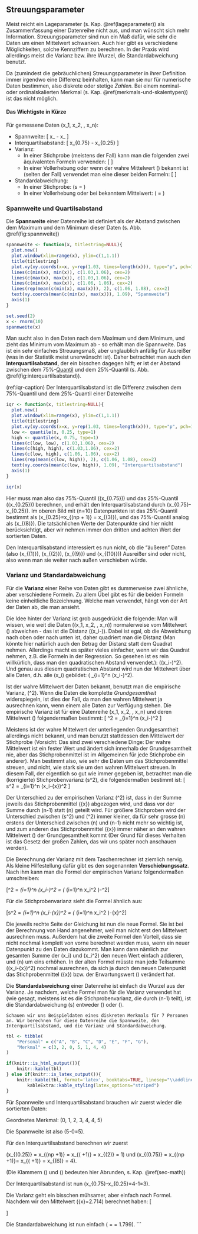 ## Streuungsparameter {#sec-streuungsparameter}

Meist reicht ein Lageparameter (s. Kap. \@ref(lageparameter)) als Zusammenfassung einer Datenreihe nicht aus, und man wünscht sich mehr Information. Streuungsparameter sind nun ein Maß dafür, wie sehr die Daten um einen Mittelwert schwanken. Auch hier gibt es verschiedene Möglichkeiten, solche Kennziffern zu berechnen. In der Praxis wird allerdings meist die Varianz bzw. ihre Wurzel, die Standardabweichung benutzt.

Da (zumindest die gebräuchlichen) Streuungsparameter in ihrer Definition immer irgendwo eine Differenz beinhalten, kann man sie nur für numerische Daten bestimmen, also diskrete oder stetige *Zahlen.* Bei einem nominal- oder ordinalskalierten Merkmal (s. Kap. \@ref(merkmals-und-skalentypen)) ist das nicht möglich.

#### Das Wichtigste in Kürze {-}

Für gemessene Daten \(x_1, x_2, \ldots, x_n\):

- Spannweite:
\[ x_\text{max} - x_\text{min} \]
- Interquartilsabstand:
\[ x_{0.75} - x_{0.25} \]
- Varianz:
    - In einer Stichprobe (meistens der Fall) kann man die folgenden zwei äquivalenten Formeln verwenden:
\[\begin{aligned} s^2 & = \frac{1}{n-1} \sum_{i=1}^n (x_i-\bar{x})^2 \\ s^2 & = \left( \frac{1}{n-1}\sum_{i=1}^n x_i^2 \right)-\frac{n}{n-1}\bar{x}^2\end{aligned}\]
    - In einer Vollerhebung oder wenn der wahre Mittelwert \(\mu\) bekannt ist (selten der Fall) verwendet man eine dieser beiden Formeln:
\[\begin{aligned} \tilde{s}^2 & = \frac{1}{n} \sum_{i=1}^n (x_i-\mu)^2 \\ \tilde{s}^2 &= \left( \frac{1}{n}\sum_{i=1}^n x_i^2 \right)-\mu^2 \end{aligned} \]
- Standardabweichung:
    - In einer Stichprobe: \(s = \sqrt{s^2}\)
    - In einer Vollerhebung oder bei bekanntem Mittelwert: \(\tilde{s} = \sqrt{\tilde{s}^2}\)
    
### Spannweite und Quartilsabstand {#sec-spannweite-iqr}

Die **Spannweite** einer Datenreihe ist definiert als der Abstand zwischen dem
Maximum und dem Minimum dieser Daten (s. Abb. \@ref(fig:spannweite))

```r
spannweite <- function(x, titlestring=NULL){
  plot.new()
  plot.window(xlim=range(x), ylim=c(1,1.1))
  title(titlestring)
  plot.xy(xy.coords(x=x, y=rep(1.03, times=length(x))), type="p", pch=19, cex=2, col=3)
  lines(c(min(x), min(x)), c(1.03,1.06), cex=2)
  lines(c(max(x), max(x)), c(1.03,1.06), cex=2)
  lines(c(min(x), max(x)), c(1.06, 1.06), cex=2)
  lines(rep(mean(c(min(x), max(x))), 2), c(1.06, 1.08), cex=2)
  text(xy.coords(mean(c(min(x), max(x))), 1.09), "Spannweite")
  axis(1)
}

set.seed(2)
x <- rnorm(10)
spannweite(x)
```

Man sucht also in den Daten nach dem Maximum und dem Minimum, und zieht das Minimum vom Maximum ab - so erhält man die Spannweite. Das ist ein sehr einfaches Streuungsmaß, aber unglaublich anfällig für Ausreißer (was in der Statistik meist unerwünscht ist). Daher betrachtet man auch den **Interquartilsabstand**, der ein bisschen dagegen hilft; er ist der Abstand zwischen dem 75%-[Quantil](#sec-quantile) und dem 25%-Quantil (s. Abb. \@ref(fig:interquartilsabstand)).

(ref:iqr-caption) Der Interquartilsabstand ist die Differenz zwischen dem 75%-Quantil und dem 25%-Quantil einer Datenreihe

```r
iqr <- function(x, titlestring=NULL){
  plot.new()
  plot.window(xlim=range(x), ylim=c(1,1.1))
  title(titlestring)
  plot.xy(xy.coords(x=x, y=rep(1.03, times=length(x))), type="p", pch=19, cex=2, col=3)
  low <- quantile(x, 0.25, type=1)
  high <- quantile(x, 0.75, type=1)
  lines(c(low, low), c(1.03,1.06), cex=2)
  lines(c(high, high), c(1.03,1.06), cex=2)
  lines(c(low, high), c(1.06, 1.06), cex=2)
  lines(rep(mean(c(low, high)), 2), c(1.06, 1.08), cex=2)
  text(xy.coords(mean(c(low, high)), 1.09), "Interquartilsabstand")
  axis(1)
}

iqr(x)
```

Hier muss man also das 75%-Quantil (\(x_{0.75}\)) und das 25%-Quantil (\(x_{0.25}\)) berechnen, und erhält den Interquartilsabstand durch \(x_{0.75}-x_{0.25}\). Im oberen Bild mit \(n=10\) Datenpunkten ist das 25%-Quantil bestimmt als \(x_{0.25}=x_{(\lfloor np \rfloor + 1)} = x_{(3)}\), und das 75%-Quantil analog als \(x_{(8)}\). Die tatsächlichen Werte der Datenpunkte sind hier nicht berücksichtigt, aber wir nehmen immer den dritten und achten Wert der sortierten Daten.

Den Interquartilsabstand interessiert es nun nicht, ob die "äußeren" Daten (also \(x_{(1)}\), \(x_{(2)}\), \(x_{(9)}\) und \(x_{(10)}\)) Ausreißer sind oder nicht, also wenn man sie weiter nach außen verschieben würde.

### Varianz und Standardabweichung {#sec-var-sd}

Für die **Varianz** einer Reihe von Daten gibt es dummerweise zwei ähnliche, aber verschiedene Formeln. Zu allem Übel gibt es für die beiden Formeln keine einheitliche Bezeichnung. Welche man verwendet, hängt von der Art der Daten ab, die man ansieht.

Die Idee hinter der Varianz ist grob ausgedrückt die folgende: Man will wissen, wie weit die Daten \((x_1, x_2, \ldots, x_n)\) normalerweise vom Mittelwert \(\mu\) abweichen - das ist die Distanz \((x_i-\mu)\). Dabei ist egal, ob die Abweichung nach oben oder nach unten ist, daher quadriert man die Distanz (Man könnte hier natürlich auch den Betrag der Distanz statt dem Quadrat nehmen. Allerdings macht es später vieles einfacher, wenn wir das Quadrat nehmen, z.B. die Formeln in der Regression. So gesehen ist es rein willkürlich, dass man den quadratischen Abstand verwendet.): \((x_i-\mu)^2\). Und genau aus diesem quadratischen Abstand wird nun der Mittelwert über alle Daten, d.h. alle \(x_i\) gebildet: \(\frac{1}{n} \sum_{i=1}^n (x_i-\mu)^2\).

Ist der wahre Mittelwert der Daten bekannt, benutzt man die empirische Varianz, \(\tilde{s}^2\). Wenn die Daten die komplette *Grundgesamtheit* widerspiegeln, ist dies der Fall, da man den wahren Mittelwert ja ausrechnen kann, wenn einem alle Daten zur Verfügung stehen. Die empirische Varianz ist für eine Datenreihe \(x_1, x_2, \ldots, x_n\) und deren Mittelwert \(\mu\) folgendermaßen bestimmt:
\[ \tilde{s}^2 = \frac{1}{n} \sum_{i=1}^n (x_i-\mu)^2 \]

Meistens ist der wahre Mittelwert der unterliegenden Grundgesamtheit allerdings nicht bekannt, und man benutzt stattdessen den Mittelwert der Stichprobe (Vorsicht: Das sind zwei verschiedene Dinge: Der wahre Mittelwert ist ein fester Wert und ändert sich innerhalb der Grundgesamtheit nie, aber das Stichprobenmittel ist im Allgemeinen für jede Stichprobe ein anderer). Man bestimmt also, wie sehr die Daten um das Stichprobenmittel streuen, und nicht, wie stark sie um den wahren Mittelwert streuen. In diesem Fall, der eigentlich so gut wie immer gegeben ist, betrachtet man die (korrigierte) Stichprobenvarianz \(s^2\), die folgendermaßen bestimmt ist:
\[ s^2 = \frac{1}{n-1} \sum_{i=1}^n (x_i-\bar{x})^2 \]

Der Unterschied zu der empirischen Varianz \(\tilde{s}^2\) ist, dass in der Summe jeweils das Stichprobenmittel \(\bar{x}\) abgezogen wird, und dass vor der Summe durch \(n-1\) statt \(n\) geteilt wird. Für größere Stichproben wird der Unterschied zwischen \(s^2\) und \(\tilde{s}^2\) immer kleiner, da für sehr grosse \(n\) erstens der Unterschied zwischen \(n\) und \(n-1\) nicht mehr so wichtig ist, und zum anderen das Stichprobenmittel \(\bar{x}\) immer näher an den wahren Mittelwert \(\mu\) der Grundgesamtheit kommt (Der Grund für dieses Verhalten ist das Gesetz der großen Zahlen, das wir uns später noch anschauen werden).

Die Berechnung der Varianz mit dem Taschenrechner ist ziemlich nervig. Als kleine Hilfestellung dafür gibt es den sogenannten **Verschiebungssatz**. Nach ihm kann man die Formel der empirischen Varianz folgendermaßen umschreiben:

\[\tilde{s}^2 = \frac{1}{n} \sum_{i=1}^n (x_i-\mu)^2 = \left( \frac{1}{n}\sum_{i=1}^n x_i^2 \right)-\mu^2\]

Für die Stichprobenvarianz sieht die Formel ähnlich aus:

\[s^2 = \frac{1}{n-1} \sum_{i=1}^n (x_i-\bar{x})^2 = \left( \frac{1}{n-1}\sum_{i=1}^n x_i^2 \right)-\frac{n}{n-1}\bar{x}^2\]

Die jeweils rechte Seite der Gleichung ist nun die neue Formel. Sie ist bei der Berechnung von Hand angenehmer, weil man nicht erst den Mittelwert ausrechnen muss. Außerdem hat die zweite Formel den Vorteil, dass sie nicht nochmal komplett von vorne berechnet werden muss, wenn ein neuer Datenpunkt zu den Daten dazukommt. Man kann dann nämlich zur gesamten Summe der \(x_i\) und \(x_i^2\) den neuen Wert einfach addieren, und \(n\) um eins erhöhen. In der alten Formel müsste man jede Teilsumme \((x_i-\bar{x})^2\) nochmal ausrechnen, da sich ja durch den neuen Datenpunkt das Stichprobenmittel \(\bar{x}\) bzw. der Erwartungswert \(\mu\) verändert hat.

Die **Standardabweichung** einer Datenreihe ist einfach die Wurzel aus der Varianz. Je nachdem, welche Formel man für die Varianz verwendet hat (wie gesagt, meistens ist es die Stichprobenvarianz, die durch \(n-1\) teilt), ist die Standardabweichung \(s\) entweder \(\sqrt{s^2}\) oder \(\sqrt{\tilde{s}^2}\).

```exercise

Schauen wir uns Beispieldaten eines diskreten Merkmals für 7 Personen an. Wir berechnen für diese Datenreihe die Spannweite, den Interquartilsabstand, und die Varianz und Standardabweichung.

```

```r
tbl <- tibble(
    "Personal" = c("A", "B", "C", "D", "E", "F", "G"),
    "Merkmal" = c(3, 2, 0, 5, 1, 4, 4)
)

if(knitr::is_html_output()){
    knitr::kable(tbl)
} else if(knitr::is_latex_output()){
    knitr::kable(tbl, format='latex', booktabs=TRUE, linesep="\\addlinespace", longtable=FALSE) %>%
        kableExtra::kable_styling(latex_options="striped")
}
```

Für Spannweite und Interquartilsabstand brauchen wir zuerst wieder die sortierten Daten:

Geordnetes Merkmal: (0, 1, 2, 3, 4, 4, 5)

Die Spannweite ist also \(5-0=5\).

Für den Interquartilsabstand berechnen wir zuerst

\(x_{(0.25)} = x_{(\lfloor np \rfloor +1)} = x_{(\lfloor 7\cdot 0.25 \rfloor +1)} = x_{(2)} = 1\) und
\(x_{(0.75)} = x_{(\lfloor np \rfloor +1)}= x_{(\lfloor 7\cdot 0.75 \rfloor +1)} = x_{(6)} = 4\).

(Die Klammern \(\lfloor\) und \(\rfloor\) bedeuten hier Abrunden, s. Kap. \@ref(sec-math))

Der Interquartilsabstand ist nun \(x_{0.75}-x_{0.25}=4-1=3\).

Die Varianz geht ein bisschen mühsamer, aber einfach nach Formel. Nachdem wir den Mittelwert \(\bar{x}=2.714\) berechnet haben:
\[ \begin{aligned} s^2 = & \frac{1}{n-1} \sum_{i=1}^n (x_i-\bar{x})^2 \\ = &\frac{1}{6} \cdot [ (3-2.714)^2 + (2-2.714)^2 + (0-2.714)^2 + \\ & (5-2.714)^2 + (1-2.714)^2 + (4-2.714)^2 + (4-2.714)^2 ] \\ =& 3.238 \end{aligned} \]

Die Standardabweichung ist nun einfach \(\sqrt{s^2} = \sqrt{3.238} = 1.799\).
```
